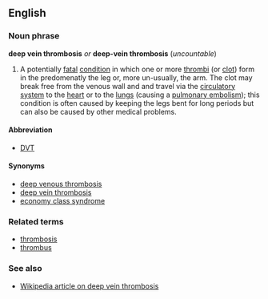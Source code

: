 ==English==
===Noun phrase===
'''deep vein thrombosis''' ''or'' '''deep-vein thrombosis''' (''uncountable'')

#A potentially [[fatal]] [[condition]] in which one or more [[thrombus|thrombi]] (or [[clot]]) form in the predomenatly the leg or, more un-usually, the arm. The clot may break free from the venous wall and and travel via the [[circulatory system]] to the [[heart]] or to the [[lung|lungs]] (causing a [[pulmonary embolism]]); this condition is often caused by keeping the legs bent for long periods but can also be caused by other medical problems.

====Abbreviation====
*[[DVT]]

====Synonyms====
*[[deep venous thrombosis]]
*[[deep vein thrombosis]]
*[[economy class syndrome]]

===Related terms===
*[[thrombosis]]
*[[thrombus]]

===See also===
*[[en:Deep_vein_thrombosis|Wikipedia article on deep vein thrombosis]]